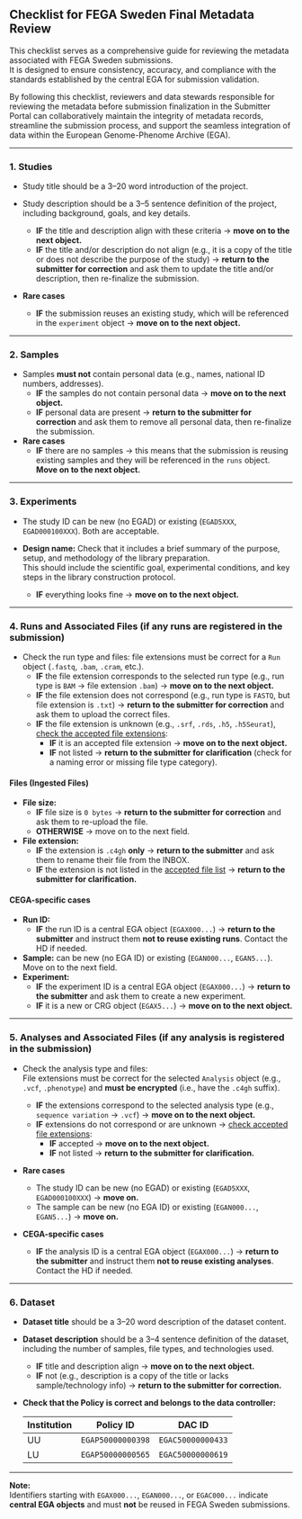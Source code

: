 ## Checklist for FEGA Sweden Final Metadata Review

This checklist serves as a comprehensive guide for reviewing the metadata associated with FEGA Sweden submissions.  
It is designed to ensure consistency, accuracy, and compliance with the standards established by the central EGA for submission validation.  

By following this checklist, reviewers and data stewards responsible for reviewing the metadata before submission finalization in the Submitter Portal can collaboratively maintain the integrity of metadata records, streamline the submission process, and support the seamless integration of data within the European Genome-Phenome Archive (EGA).

---

### 1. **Studies**

* Study title should be a 3–20 word introduction of the project.  
* Study description should be a 3–5 sentence definition of the project, including background, goals, and key details.  

  * **IF** the title and description align with these criteria → **move on to the next object.**  
  * **IF** the title and/or description do not align (e.g., it is a copy of the title or does not describe the purpose of the study) → **return to the submitter for correction** and ask them to update the title and/or description, then re-finalize the submission.

* **Rare cases**  
  * **IF** the submission reuses an existing study, which will be referenced in the `experiment` object → **move on to the next object.**

---

### 2. **Samples**

* Samples **must not** contain personal data (e.g., names, national ID numbers, addresses).  
  * **IF** the samples do not contain personal data → **move on to the next object.**  
  * **IF** personal data are present → **return to the submitter for correction** and ask them to remove all personal data, then re-finalize the submission.

* **Rare cases**  
  * **IF** there are no samples → this means that the submission is reusing existing samples and they will be referenced in the `runs` object. **Move on to the next object.**

---

### 3. **Experiments**

* The study ID can be new (no EGAD) or existing (`EGAD5XXX`, `EGAD000100XXX`). Both are acceptable.  
* **Design name:** Check that it includes a brief summary of the purpose, setup, and methodology of the library preparation.  
  This should include the scientific goal, experimental conditions, and key steps in the library construction protocol.

  * **IF** everything looks fine → **move on to the next object.**

---

### 4. **Runs and Associated Files** (if any runs are registered in the submission)

* Check the run type and files: file extensions must be correct for a `Run` object (`.fastq`, `.bam`, `.cram`, etc.).  
  * **IF** the file extension corresponds to the selected run type (e.g., run type is `BAM` → file extension `.bam`) → **move on to the next object.**  
  * **IF** the file extension does not correspond (e.g., run type is `FASTQ`, but file extension is `.txt`) → **return to the submitter for correction** and ask them to upload the correct files.  
  * **IF** the file extension is unknown (e.g., `.srf`, `.rds`, `.h5`, `.h5Seurat`), [check the accepted file extensions](https://docs.google.com/document/d/1xXJGkQ36XRmR5qAI0hzljx4tS1PKri-FwRF7ufF46Mg/edit?tab=t.0#heading=h.g4sjsh593uea):  
    * **IF** it is an accepted file extension → **move on to the next object.**  
    * **IF** not listed → **return to the submitter for clarification** (check for a naming error or missing file type category).

#### Files (Ingested Files)

* **File size:**  
  * **IF** file size is `0 bytes` → **return to the submitter for correction** and ask them to re-upload the file.  
  * **OTHERWISE** → move on to the next field.

* **File extension:**  
  * **IF** the extension is `.c4gh` **only** → **return to the submitter** and ask them to rename their file from the INBOX.  
  * **IF** the extension is not listed in the [accepted file list](https://docs.google.com/document/d/1xXJGkQ36XRmR5qAI0hzljx4tS1PKri-FwRF7ufF46Mg/edit?tab=t.0#heading=h.g4sjsh593uea) → **return to the submitter for clarification.**

#### CEGA-specific cases

* **Run ID:**  
  * **IF** the run ID is a central EGA object (`EGAX000...`) → **return to the submitter** and instruct them **not to reuse existing runs**. Contact the HD if needed.  
* **Sample:** can be new (no EGA ID) or existing (`EGAN000...`, `EGAN5...`). Move on to the next field.  
* **Experiment:**  
  * **IF** the experiment ID is a central EGA object (`EGAX000...`) → **return to the submitter** and ask them to create a new experiment.  
  * **IF** it is a new or CRG object (`EGAX5...`) → **move on to the next object.**

---

### 5. **Analyses and Associated Files** (if any analysis is registered in the submission)

* Check the analysis type and files:  
  File extensions must be correct for the selected `Analysis` object (e.g., `.vcf`, `.phenotype`) and **must be encrypted** (i.e., have the `.c4gh` suffix).  

  * **IF** the extensions correspond to the selected analysis type (e.g., `sequence variation` → `.vcf`) → **move on to the next object.**  
  * **IF** extensions do not correspond or are unknown → [check accepted file extensions](https://docs.google.com/document/d/1xXJGkQ36XRmR5qAI0hzljx4tS1PKri-FwRF7ufF46Mg/edit?tab=t.0#heading=h.g4sjsh593uea):  
    * **IF** accepted → **move on to the next object.**  
    * **IF** not listed → **return to the submitter for clarification.**

* **Rare cases**  
  * The study ID can be new (no EGAD) or existing (`EGAD5XXX`, `EGAD000100XXX`) → **move on.**  
  * The sample can be new (no EGA ID) or existing (`EGAN000...`, `EGAN5...`) → **move on.**

* **CEGA-specific cases**  
  * **IF** the analysis ID is a central EGA object (`EGAX000...`) → **return to the submitter** and instruct them **not to reuse existing analyses**. Contact the HD if needed.

---

### 6. **Dataset**

* **Dataset title** should be a 3–20 word description of the dataset content.  
* **Dataset description** should be a 3–4 sentence definition of the dataset, including the number of samples, file types, and technologies used.  

  * **IF** title and description align → **move on to the next object.**  
  * **IF** not (e.g., description is a copy of the title or lacks sample/technology info) → **return to the submitter for correction.**

* **Check that the Policy is correct and belongs to the data controller:**

  | Institution | Policy ID | DAC ID |
  |--------------|------------|--------|
  | UU | `EGAP50000000398` | `EGAC50000000433` |
  | LU | `EGAP50000000565` | `EGAC50000000619` |

---

**Note:**  
Identifiers starting with `EGAX000...`, `EGAN000...`, or `EGAC000...` indicate **central EGA objects** and must **not** be reused in FEGA Sweden submissions.
